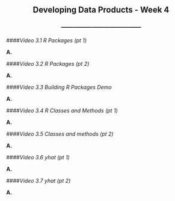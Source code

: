 <center> <h2>Developing Data Products - Week 4</h2> </center>
<center> <h3>---------------------------------------</h3> </center>

####*Video 3.1 R Packages (pt 1)*

**A. **

####*Video 3.2 R Packages (pt 2)*

**A. **

####*Video 3.3 Building R Packages Demo*

**A. **

####*Video 3.4 R Classes and Methods (pt 1)*

**A. **

####*Video 3.5 Classes and methods (pt 2)*

**A. **

####*Video 3.6 yhat (pt 1)*

**A. **

####*Video 3.7 yhat (pt 2)*

**A. **